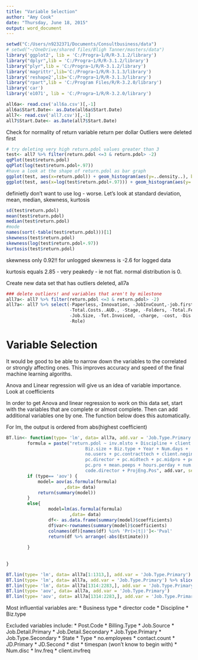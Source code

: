 ```yaml
---
title: "Variable Selection"
author: "Amy Cook"
date: "Thursday, June 18, 2015"
output: word_document
---
```



```r
setwd("C:/Users/n9232371/Documents/Consultbusiness/data")
# setwd("~/OneDrive/shared files/Bligh Tanner/masters/data")
library('ggplot2', lib = 'C:/Progra~1/R/R-3.1.2/library')
library("dplyr",lib = 'C:/Progra~1/R/R-3.1.2/library')
library("plyr",lib = 'C:/Progra~1/R/R-3.1.2/library')
library('magrittr',lib='C:/Progra~1/R/R-3.1.3/library')
library('reshape2',lib='C:/Progra~1/R/R-3.1.3/library')
library("rpart",lib = 'C:/Program Files/R/R-3.2.0/library')
library('car')
library('e1071', lib = 'C:/Progra~1/R/R-3.2.0/library')
```



```r
all6a<- read.csv('all6a.csv')[,-1]
all6a$Start.Date<- as.Date(all6a$Start.Date)
all7<- read.csv('all7.csv')[,-1]
all7$Start.Date<- as.Date(all7$Start.Date)
```

Check for normality of return variable return per dollar
Outliers were deleted first

```r
# try deleting very high return.pdol values greater than 3
test<- all7 %>% filter(return.pdol <=3 & return.pdol> -2)
qqPlot(test$return.pdol)
qqPlot(log(test$return.pdol+.97))
#have a look at the shape of return.pdol as bar graph
ggplot(test, aes(x=return.pdol)) + geom_histogram(aes(y=..density..), binwidth=.1)
ggplot(test, aes(x=log(test$return.pdol+.97))) + geom_histogram(aes(y=..density..), binwidth=.1)
```

definietly don't want to use log - worse.
Let's look at standard deviation, mean, median, skewness, kurtosis
```r
sd(test$return.pdol)
mean(test$return.pdol)
median(test$return.pdol)
#mode
names(sort(-table(test$return.pdol)))[1]
skewness(test$return.pdol)
skewness(log(test$return.pdol+.97))
kurtosis(test$return.pdol)
```


skewness only 0.92!! for unlogged
skewness is -2.6 for logged data

kurtosis equals 2.85 - very peakedy - ie not flat. normal distribution is 0.

Create new data set that has outliers deleted, all7a

```r
### delete outliers! and variables that aren't by milestone
all7a<- all7 %>% filter(return.pdol <=3 & return.pdol> -2)
all7a<- all7 %>% select(-Paperless,-Innovation, -JobInvCount,-job.first.inv.email.Sent, 
                        -Total.Costs..AUD., -Stage, -Folders, -Total.Fee, -Disburse, -Subcon.fee,
                        -Job.Size, -Tot.Invoiced, -charge, -cost, -Dis.subcon, -hours,-profit,-balance,
                        -Role)

```

# Variable Selection

It would be good to be able to narrow down the variables to the correlated or strongly affecting ones. This improves accuracy and speed of the final machine learning algoriths.

Anova and Linear regression will give us an idea of variable importance. Look at coefficients

In order to get Anova and linear regression to work on this data set, start with the variables that are complete or almost complete. Then can add additional variables one by one. The function below does this automatically. 

For lm, the output is ordered from abs(highest coefficient)

```r
BT.lin<- function(type= 'lm', data= all7a, add.var = 'Job.Type.Primary') {
        formula = paste("return.pdol ~ inv.mlsto + Discipline + client.count + Business +
                              Biz.size + Biz.type + Year + Num.days +
                              no.users + pc.contracttech + client.neginv + client.numinv + client.totinv +
                              pc.director + pc.midtech + pc.midpro + pc.gradpro + pc.seniortech + pc.seniorpro +
                              pc.pro + mean.peeps + hours.perday + num.inv + mean.inv + num.neginv + client.meaninv +
                              code.director + ProjEng.Pos", add.var, sep="+")
        if (type== 'aov') {
            model= aov(as.formula(formula)              
                      ,data= data)
            return(summary(model)) 
        }
        else{
                model=lm(as.formula(formula)                     
                        ,data= data)
                df<- as.data.frame(summary(model)$coefficients)
                df$var<-rownames(summary(model)$coefficients)
                colnames(df)[names(df) %in% 'Pr(>|t|)']<-'Pval'
                return(df %>% arrange(-abs(Estimate)))
                
        }
            
                
}

BT.lin(type= 'lm', data= all7a[1:1313,], add.var = 'Job.Type.Primary') %>% slice(1:20)
BT.lin(type= 'lm', data= all7a, add.var = 'Job.Type.Primary') %>% slice(1:10)
BT.lin(type= 'lm', data= all7a[1314:2283,], add.var = 'Job.Type.Primary') %>% slice(1:10)
BT.lin(type= 'aov', data= all7a, add.var = 'Job.Type.Primary')
BT.lin(type= 'aov', data= all7a[1314:2283,], add.var = 'Job.Type.Primary')

```

Most influential variables are:
* Business type
* director code
* Discipline
* Biz.type


Excluded variables include:
* Post.Code
* Billing.Type
* Job.Source
* Job.Detail.Primary
* Job.Detail.Secondary
* Job.Type.Primary
* Job.Type.Secondary
* State
* Type
* no.employees
* contact.count
* JD.Primary
* JD.Second
* dist
* timespan (won't know to begin with)
* Num.disc
* Inv.freq
* client.invfreq





